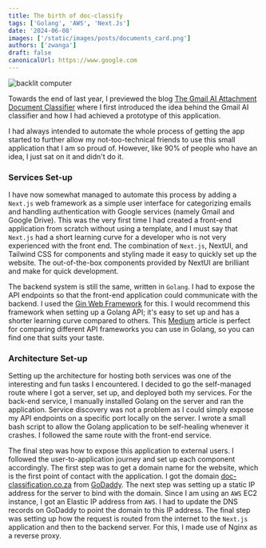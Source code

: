```yaml
---
title: The birth of doc-classify
tags: ['Golang', 'AWS', 'Next.Js']
date: '2024-06-08'
images: ['/static/images/posts/documents_card.png']
authors: ['zwanga']
draft: false
canonicalUrl: https://www.google.com
---
```


<Image
  className="w-full rounded-xl"
  alt="backlit computer"
  src="/static/images/posts/documents_card.png"
  layout="responsive"
  width={450}
  height={250}
/>

<TOCInline toc={props.toc} asDisclosure toHeading={3} />

Towards the end of last year, I previewed the blog [The Gmail AI Attachment Document Classifier](https://www.zwangamukwevho.co.za/blog/document-classification) where I first introduced the idea behind the Gmail AI classifier and how I had achieved a prototype of this application.

I had always intended to automate the whole process of getting the app started to further allow my not-too-technical friends to use this small application that I am so proud of. However, like 90% of people who have an idea, I just sat on it and didn't do it.

### Services Set-up

I have now somewhat managed to automate this process by adding a `Next.js` web framework as a simple user interface for categorizing emails and handling authentication with Google services (namely Gmail and Google Drive). This was the very first time I had created a front-end application from scratch without using a template, and I must say that `Next.js` had a short learning curve for a developer who is not very experienced with the front end. The combination of `Next.js`, NextUI, and Tailwind CSS for components and styling made it easy to quickly set up the website. The out-of-the-box components provided by NextUI are brilliant and make for quick development.

The backend system is still the same, written in `Golang`. I had to expose the API endpoints so that the front-end application could communicate with the backend. I used the [Gin Web Framework](https://pkg.go.dev/github.com/gin-gonic/gin) for this. I would recommend this framework when setting up a Golang API; it's easy to set up and has a shorter learning curve compared to others. This [Medium](https://medium.com/@hasanshahjahan/a-deep-dive-into-gin-chi-and-mux-in-go-33b9ad861e1b#:~:text=Gin%2C%20Chi%2C%20and%20Mux%20are,a%20wide%20range%20of%20applications) article is perfect for comparing different API frameworks you can use in Golang, so you can find one that suits your taste.

### Architecture Set-up

Setting up the architecture for hosting both services was one of the interesting and fun tasks I encountered. I decided to go the self-managed route where I got a server, set up, and deployed both my services. For the back-end service, I manually installed Golang on the server and ran the application. Service discovery was not a problem as I could simply expose my API endpoints on a specific port locally on the server. I wrote a small bash script to allow the Golang application to be self-healing whenever it crashes. I followed the same route with the front-end service.

The final step was how to expose this application to external users. I followed the user-to-application journey and set up each component accordingly. The first step was to get a domain name for the website, which is the first point of contact with the application. I got the domain [doc-classification.co.za](https://doc-classification.co.za/) from [GoDaddy](https://www.godaddy.com/). The next step was setting up a static IP address for the server to bind with the domain. Since I am using an `AWS` EC2 instance, I got an Elastic IP address from `AWS`. I had to update the DNS records on GoDaddy to point the domain to this IP address. The final step was setting up how the request is routed from the internet to the `Next.js` application and then to the backend server. For this, I made use of Nginx as a reverse proxy.